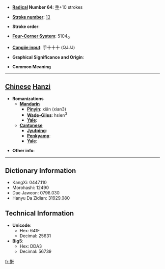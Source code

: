 * '''[[Wiktionary:Chinese radical index| Radical]] Number 64''': [[Wiktionary:Chinese radical index 手|手]]+10 strokes

* '''[[Wiktionary:Chinese total strokes index|Stroke number]]''': [[Wiktionary:Chinese total strokes index 13|13]]

* '''Stroke order''': 

* '''[[Wiktionary:Chinese four corner index|Four-Corner System]]''': 5104<sub>0</sub>

* '''[[Wiktionary:Chinese Cangjie index|Cangjie input]]''': 手十十十 (QJJJ)

* '''Graphical Significance and Origin''': 

* '''Common Meaning'''

----

== [[Chinese]] [[Hanzi]] ==

* '''Romanizations'''
** '''[[Mandarin]]'''
*** '''[[Pinyin]]''': xiǎn (xian3)
*** '''[[Wade-Giles]]''': hsien<sup>3</sup>
*** '''[[Yale]]''': 
** '''[[Cantonese]]'''
*** '''[[Jyutping]]''':
*** '''[[Penkyamp]]''': 
*** '''[[Yale]]''': 

* '''Other info''': 

----

== Dictionary Information ==

* KangXi: 0447.110
* Morohashi: 12490
* Dae Jaweon: 0798.030
* Hanyu Da Zidian: 31929.080

== Technical Information ==

* '''Unicode''':
** Hex: 641F
** Decimal: 25631
* '''Big5''':
** Hex: DDA3
** Decimal: 56739

[[fr:搟]]